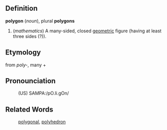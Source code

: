 ==Definition==

<b>polygon</b> (<i>noun</i>), plural <b>polygons</b>
# (<i>mathematics</i>) A many-sided, closed [[geometric]] figure (having at least three sides (?)).

==Etymology==

from <i>poly-</i>, many +

==Pronounciation==
:(US) SAMPA:/pO.li.gOn/

==Related Words==

: [[polygonal]], [[polyhedron]]